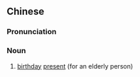 ==Chinese==
{{zh-forms|s=寿礼}}

===Pronunciation===
{{zh-pron
|m=shòulǐ
|c=sau6 lai5
|mn=qz,xm,zz:siū-lé
|cat=n
}}

===Noun===
{{zh-noun}}

# [[birthday]] [[present]] (for an elderly person)